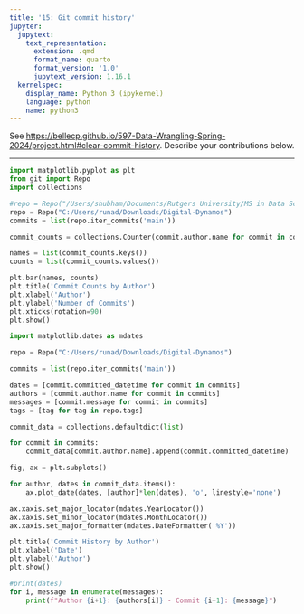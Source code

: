 ```yaml
---
title: '15: Git commit history'
jupyter:
  jupytext:
    text_representation:
      extension: .qmd
      format_name: quarto
      format_version: '1.0'
      jupytext_version: 1.16.1
  kernelspec:
    display_name: Python 3 (ipykernel)
    language: python
    name: python3
---
```


See <https://bellecp.github.io/597-Data-Wrangling-Spring-2024/project.html#clear-commit-history>.
Describe your contributions below.

* * *

```python
import matplotlib.pyplot as plt
from git import Repo
import collections

#repo = Repo("/Users/shubham/Documents/Rutgers University/MS in Data Science/Spring 2024/Data Wrangling/Project/Digital-Dynamos")
repo = Repo("C:/Users/runad/Downloads/Digital-Dynamos")
commits = list(repo.iter_commits('main'))

commit_counts = collections.Counter(commit.author.name for commit in commits)

names = list(commit_counts.keys())
counts = list(commit_counts.values())

plt.bar(names, counts)
plt.title('Commit Counts by Author')
plt.xlabel('Author')
plt.ylabel('Number of Commits')
plt.xticks(rotation=90)
plt.show()
```

```python
import matplotlib.dates as mdates

repo = Repo("C:/Users/runad/Downloads/Digital-Dynamos")

commits = list(repo.iter_commits('main'))

dates = [commit.committed_datetime for commit in commits]
authors = [commit.author.name for commit in commits]
messages = [commit.message for commit in commits]
tags = [tag for tag in repo.tags]

commit_data = collections.defaultdict(list)

for commit in commits:
    commit_data[commit.author.name].append(commit.committed_datetime)

fig, ax = plt.subplots()

for author, dates in commit_data.items():
    ax.plot_date(dates, [author]*len(dates), 'o', linestyle='none')

ax.xaxis.set_major_locator(mdates.YearLocator())
ax.xaxis.set_minor_locator(mdates.MonthLocator())
ax.xaxis.set_major_formatter(mdates.DateFormatter('%Y'))

plt.title('Commit History by Author')
plt.xlabel('Date')
plt.ylabel('Author')
plt.show()

#print(dates)
for i, message in enumerate(messages):
    print(f"Author {i+1}: {authors[i]} - Commit {i+1}: {message}")
```
